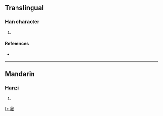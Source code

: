 ==Translingual==

===Han character===
{{Han char|rn=85|rad=水|as=11|sn=14|four=|canj=水人木水 (EODE)}}

# {{defn|Han|sort=水11}}

====References====
* {{Han ref|kx=0648.281|hdz=31725.101|uh=6F4A|ud=28490}}

----

==Mandarin==

===Hanzi===
{{cmn-hanzi|pin=[[xù]] ([[xu4]])|wg=hsü<sup>4</sup>}}

# {{defn|Mandarin|sort=水11}}

[[fr:潊]]